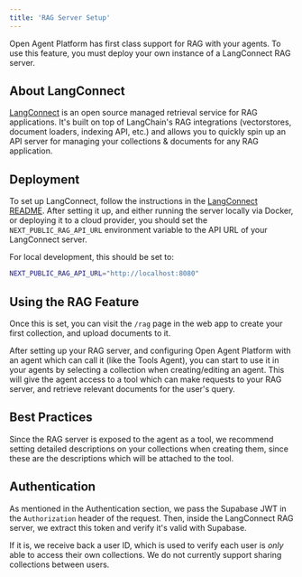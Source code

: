 ```yaml
---
title: 'RAG Server Setup'
---
```


Open Agent Platform has first class support for RAG with your agents. To use this feature, you must deploy your own instance of a LangConnect RAG server.

## About LangConnect

[LangConnect](https://github.com/langchain-ai/langconnect) is an open source managed retrieval service for RAG applications. It's built on top of LangChain's RAG integrations (vectorstores, document loaders, indexing API, etc.) and allows you to quickly spin up an API server for managing your collections & documents for any RAG application.

## Deployment

To set up LangConnect, follow the instructions in the [LangConnect README](https://github.com/langchain-ai/langconnect/blob/main/README.md). After setting it up, and either running the server locally via Docker, or deploying it to a cloud provider, you should set the `NEXT_PUBLIC_RAG_API_URL` environment variable to the API URL of your LangConnect server.

For local development, this should be set to:

```bash
NEXT_PUBLIC_RAG_API_URL="http://localhost:8080"
```

## Using the RAG Feature

Once this is set, you can visit the `/rag` page in the web app to create your first collection, and upload documents to it.

After setting up your RAG server, and configuring Open Agent Platform with an agent which can call it (like the Tools Agent), you can start to use it in your agents by selecting a collection when creating/editing an agent. This will give the agent access to a tool which can make requests to your RAG server, and retrieve relevant documents for the user's query.

## Best Practices

Since the RAG server is exposed to the agent as a tool, we recommend setting detailed descriptions on your collections when creating them, since these are the descriptions which will be attached to the tool.

## Authentication

As mentioned in the Authentication section, we pass the Supabase JWT in the `Authorization` header of the request. Then, inside the LangConnect RAG server, we extract this token and verify it's valid with Supabase.

If it is, we receive back a user ID, which is used to verify each user is *only* able to access their own collections. We do not currently support sharing collections between users.
